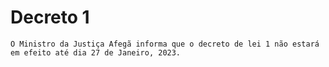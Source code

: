 # Decreto 1 #

```O Ministro da Justiça Afegã informa que o decreto de lei 1 não estará em efeito até dia 27 de Janeiro, 2023.```
